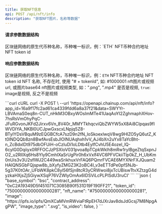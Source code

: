 ```yaml
---
title: 获取NFT信息
api: POST /api/nft/info
description: "获取NFT图片，名称等数据"
---
```


#### 请求参数数据结构
<ParamField query="base_symbol" type="string" required>
    区块链网络的原生代币种名称，币种唯一标识，例：`ETH`
</ParamField>
<ParamField query="contract_address" type="string" required>
    NFT币种合约地址
</ParamField>
<ParamField query="token_id" type="string">
    NFT token id
</ParamField>



#### 响应参数数据结构
<ResponseField name="base_symbol" type="string">区块链网络的原生代币种名称，币种唯一标识，例：`ETH`</ResponseField>
<ResponseField name="contract_address" type="string">NFT币种合约地址</ResponseField>
<ResponseField name="token_id" type="string">NFT token id</ResponseField>
<ResponseField name="nft_name" type="string">NFT 名称, 不存在时, 使用 "# + tokenId", 如: #1000001</ResponseField>
<ResponseField name="image" type="string">nft图片或视频url, 或图片base64</ResponseField>
<ResponseField name="image_type" type="string">nft图片或视频类型, 如：".png", ".mp4"</ResponseField>
<ResponseField name="is_video" type="bool">是否是视频, `true`: image是视频, 反之不是视频</ResponseField>



<RequestExample>
  ```curl cURL
  curl -X POST \
  --url 'https://openapi.chainup.com/api/nft/info?app_id=16a9f17fc2ad61ca4339fdd6a8a37f21&data=SWYYr-LBVAmaS0eq8n-CUT_nHkM3OBxyWOsImMTe41UaqAoYI2ZghmaphXHov-7hsRsVmOhyPqC-JFuRGvonJKFd2Jirxv6Vn_8V40r_MMYTkhqcviQbZWYW5xX8Ai8CIpqas9fIWVDIYA_NKBl0UCJpwGxscxLNpjq5Z8-BTyIYDsVBquM9zEQGBCfcA7szD9n2fN_loSkoexlwqV8wg9HIZO5yQ6utZ_Kt0lNDQQb8zn8BwfAvsEsbJlOINUAqhxh1vV_AJ4bXn2uYx8TaYcBht-n_ZcBdxIDt975dbOFUiH-oCzIuDi1oLDtb4EylfCvhU5E4ozel_lQ-6cyIG0Dqiiyx0RFFOCJzPSXIoV031pvoa8pTCpkWklh8mRw1rylBgeZtqSxpnJO2_u2RIlXq6Hs8Yly9CmhIXaSrUgPir0h6xVxlf4VC6PFVCkiiTlp0kZ_H_UbKm0nUis3v3U2sflWJ2C449waSrikhuxVrFAQ6PQmrFVCAE6MYXNrFXJQuam2HAIQNSGbFQjspw8b_bXyfyZMGZ3K2oBC4I_v3eETTdPe0pfSNJb-5g37K0tOAr_UFbWK8pkC8yl56fSjn8tcR3yCRWwoi8jxTcUBiswTtvXZtzgG4dyzkaHXjsZjSGiywXSqP76VZWlyOmAx6IDSViLcPLPISdU3ruCI'
  ```
</RequestExample>



<ResponseExample>
```json
{
     "base_symbol": "bsc",
     "contract_address": "0xC2A19349D5f451071C3085B90f531D19F190FF21",
     "token_id": "75000000000000000281",
     "nft_name": "#75000000000000000281",
     "image": "https://ipfs.io/ipfs/QmXCaMVmRWviaFtRpEH7dJXrJav8dsJdGcsj7M8NpgAgPW",
     "image_type": ".svg",
     "is_video": false,
}
```
</ResponseExample>